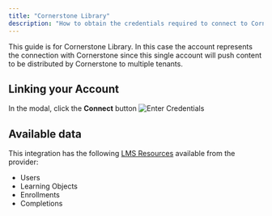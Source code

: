 ```yaml
---
title: "Cornerstone Library"
description: "How to obtain the credentials required to connect to Cornerstone_library."
---
```



<Note>
  This guide is for Cornerstone Library. In this case the account represents the connection with Cornerstone since this single account will push content to be distributed by Cornerstone to multiple tenants.
</Note>

## Linking your Account

<Steps>
  <Step title="Click Connect Account">
    In the modal, click the <b>Connect</b> button
    <Frame>
      <img className='rounded-md' style={{ margin: '0 auto', border: '1px solid #efefef' }} alt="Enter Credentials" src="/images/cornerstone/library-connect-account.png" />
    </Frame>
  </Step>
</Steps>

<IntegrationFooter />

## Available data

This integration has the following [LMS Resources](https://docs.stackone.com/reference/getting-started-with-your-api) available from the provider:
- Users
- Learning Objects
- Enrollments
- Completions
